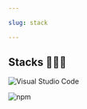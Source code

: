 ```yaml
---

slug: stack

---
```


## Stacks 🧑🏻‍💻
![Visual Studio Code](https://img.shields.io/badge/Visual%20Studio%20Code-007ACC?style=for-the-badge&logo=Visual%20Studio%20Code&logoColor=white)

![npm](https://img.shields.io/badge/npm-CB3837?style=for-the-badge&logo=npm&logoColor=white)   